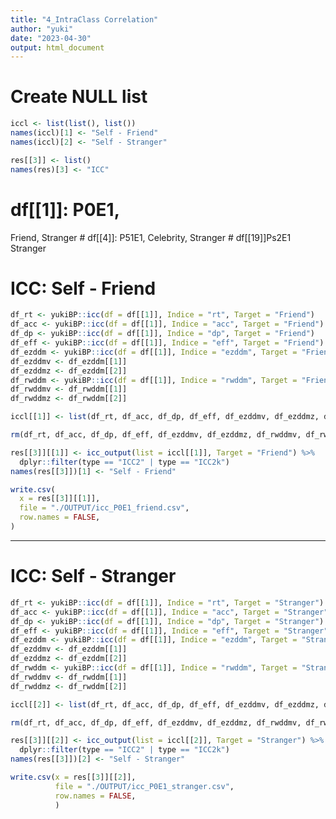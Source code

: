 ```yaml
---
title: "4_IntraClass Correlation"
author: "yuki"
date: "2023-04-30"
output: html_document
---
```

# Create NULL list
```r
iccl <- list(list(), list())
names(iccl)[1] <- "Self - Friend"
names(iccl)[2] <- "Self - Stranger"

res[[3]] <- list()
names(res)[3] <- "ICC"
```

# df[[1]]: P0E1, 
  Friend, Stranger
# df[[4]]: P51E1, 
  Celebrity, Stranger
# df[[19]]Ps2E1
  Stranger

# ICC: Self - Friend
```r
df_rt <- yukiBP::icc(df = df[[1]], Indice = "rt", Target = "Friend")
df_acc <- yukiBP::icc(df = df[[1]], Indice = "acc", Target = "Friend")
df_dp <- yukiBP::icc(df = df[[1]], Indice = "dp", Target = "Friend")
df_eff <- yukiBP::icc(df = df[[1]], Indice = "eff", Target = "Friend")
df_ezddm <- yukiBP::icc(df = df[[1]], Indice = "ezddm", Target = "Friend")
df_ezddmv <- df_ezddm[[1]]
df_ezddmz <- df_ezddm[[2]]
df_rwddm <- yukiBP::icc(df = df[[1]], Indice = "rwddm", Target = "Friend")
df_rwddmv <- df_rwddm[[1]]
df_rwddmz <- df_rwddm[[2]]
```

```r
iccl[[1]] <- list(df_rt, df_acc, df_dp, df_eff, df_ezddmv, df_ezddmz, df_rwddmv, df_rwddmz)

rm(df_rt, df_acc, df_dp, df_eff, df_ezddmv, df_ezddmz, df_rwddmv, df_rwddmz)
```

```r
res[[3]][[1]] <- icc_output(list = iccl[[1]], Target = "Friend") %>%
  dplyr::filter(type == "ICC2" | type == "ICC2k")
names(res[[3]])[1] <- "Self - Friend"
```

```r
write.csv(
  x = res[[3]][[1]],
  file = "./OUTPUT/icc_P0E1_friend.csv",
  row.names = FALSE,
)
```


--------------------------------------------------------------------------------

# ICC: Self - Stranger
```r
df_rt <- yukiBP::icc(df = df[[1]], Indice = "rt", Target = "Stranger")
df_acc <- yukiBP::icc(df = df[[1]], Indice = "acc", Target = "Stranger")
df_dp <- yukiBP::icc(df = df[[1]], Indice = "dp", Target = "Stranger")
df_eff <- yukiBP::icc(df = df[[1]], Indice = "eff", Target = "Stranger")
df_ezddm <- yukiBP::icc(df = df[[1]], Indice = "ezddm", Target = "Stranger")
df_ezddmv <- df_ezddm[[1]]
df_ezddmz <- df_ezddm[[2]]
df_rwddm <- yukiBP::icc(df = df[[1]], Indice = "rwddm", Target = "Stranger")
df_rwddmv <- df_rwddm[[1]]
df_rwddmz <- df_rwddm[[2]]
```

```r
iccl[[2]] <- list(df_rt, df_acc, df_dp, df_eff, df_ezddmv, df_ezddmz, df_rwddmv, df_rwddmz)

rm(df_rt, df_acc, df_dp, df_eff, df_ezddmv, df_ezddmz, df_rwddmv, df_rwddmz)
```

```r
res[[3]][[2]] <- icc_output(list = iccl[[2]], Target = "Stranger") %>%
  dplyr::filter(type == "ICC2" | type == "ICC2k")
names(res[[3]])[2] <- "Self - Stranger"
```

```r
write.csv(x = res[[3]][[2]],
          file = "./OUTPUT/icc_P0E1_stranger.csv",
          row.names = FALSE,
          )
```